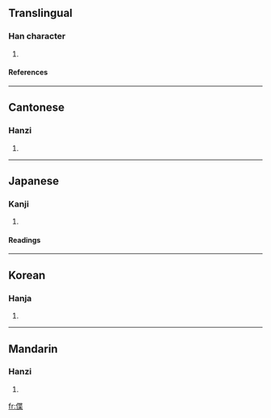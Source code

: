 ==Translingual==
===Han character===
{{Han char|rn=9|rad=人|as=09|sn=11|four=2429<sub>4</sub>|canj=人心廿木 (OPTD)}}
# {{defn|Han}}
====References====
{{Han ref|kx=0111.030|dkj=00867|dj=0237.030|hdz=10186.170|uh=505E|ud=20574|bh=D44F|bd=54351}}
----
==Cantonese==
===Hanzi===
{{yue-hanzi|jyut=|y=yip6}}
# {{defn|Cantonese}}
----
==Japanese==
===Kanji===
{{ja-kanji|grade=|rs=人09}}
# {{defn|Japanese}}
====Readings====
{{ja-readings|on=[[よう]] (yō), [[きょう]] (kyō), [[ちょう]] (chō)|kun=[[かるい]] (karui), [[みめよいさま]] (mimeyoisama), [[いやしい]] (iyashii), [[おす]] (osu), [[おさへつける]] (osahetsukeru), [[うつくしい]] (utsukushii)}}
----
==Korean==
===Hanja===
{{ko-hanja|hangeul=엽|rv=yeop|mr=yŏp}}
# {{defn|Korean}}
----
==Mandarin==
===Hanzi===
{{cmn-hanzi|pin=[[yè]] (ye4)|wg=yeh<sup>4</sup>}}
# {{defn|Mandarin}}

[[fr:偞]]